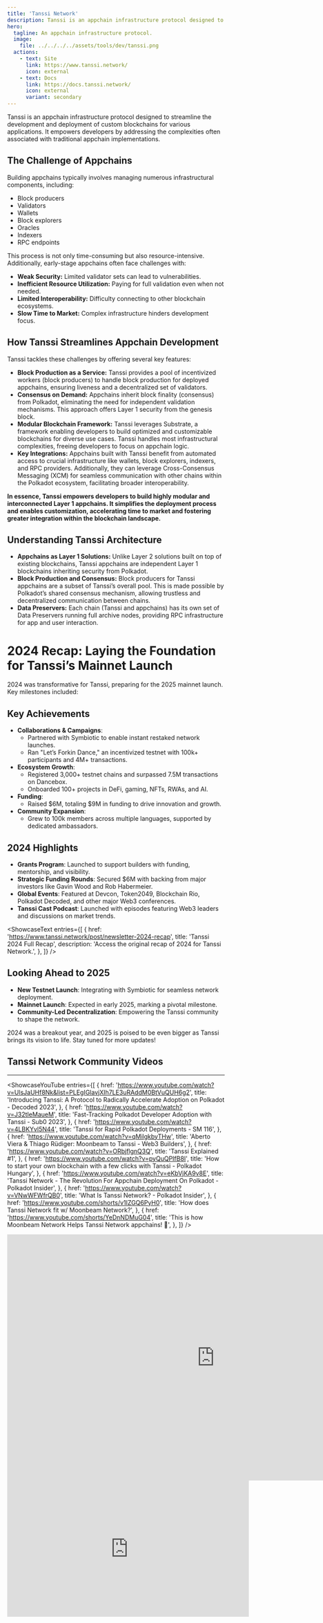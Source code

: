 ```yaml
---
title: 'Tanssi Network'
description: Tanssi is an appchain infrastructure protocol designed to streamline the development and deployment of custom blockchains for various applications
hero:
  tagline: An appchain infrastructure protocol.
  image: 
    file: ../../../../assets/tools/dev/tanssi.png
  actions:
    - text: Site
      link: https://www.tanssi.network/
      icon: external
    - text: Docs
      link: https://docs.tanssi.network/
      icon: external
      variant: secondary
---
```



Tanssi is an appchain infrastructure protocol designed to streamline the development and deployment of custom blockchains for various applications. It empowers developers by addressing the complexities often associated with traditional appchain implementations.

## The Challenge of Appchains
Building appchains typically involves managing numerous infrastructural components, including:
- Block producers
- Validators
- Wallets
- Block explorers
- Oracles
- Indexers
- RPC endpoints

This process is not only time-consuming but also resource-intensive. Additionally, early-stage appchains often face challenges with:
- **Weak Security:** Limited validator sets can lead to vulnerabilities.
- **Inefficient Resource Utilization:** Paying for full validation even when not needed.
- **Limited Interoperability:** Difficulty connecting to other blockchain ecosystems.
- **Slow Time to Market:** Complex infrastructure hinders development focus.

## How Tanssi Streamlines Appchain Development
Tanssi tackles these challenges by offering several key features:
- **Block Production as a Service:** Tanssi provides a pool of incentivized workers (block producers) to handle block production for deployed appchains, ensuring liveness and a decentralized set of validators.
- **Consensus on Demand:** Appchains inherit block finality (consensus) from Polkadot, eliminating the need for independent validation mechanisms. This approach offers Layer 1 security from the genesis block.
- **Modular Blockchain Framework:** Tanssi leverages Substrate, a framework enabling developers to build optimized and customizable blockchains for diverse use cases. Tanssi handles most infrastructural complexities, freeing developers to focus on appchain logic.
- **Key Integrations:** Appchains built with Tanssi benefit from automated access to crucial infrastructure like wallets, block explorers, indexers, and RPC providers. Additionally, they can leverage Cross-Consensus Messaging (XCM) for seamless communication with other chains within the Polkadot ecosystem, facilitating broader interoperability.

**In essence, Tanssi empowers developers to build highly modular and interconnected Layer 1 appchains. It simplifies the deployment process and enables customization, accelerating time to market and fostering greater integration within the blockchain landscape.**

## Understanding Tanssi Architecture
- **Appchains as Layer 1 Solutions:** Unlike Layer 2 solutions built on top of existing blockchains, Tanssi appchains are independent Layer 1 blockchains inheriting security from Polkadot.
- **Block Production and Consensus:** Block producers for Tanssi appchains are a subset of Tanssi’s overall pool. This is made possible by Polkadot’s shared consensus mechanism, allowing trustless and decentralized communication between chains.
- **Data Preservers:** Each chain (Tanssi and appchains) has its own set of Data Preservers running full archive nodes, providing RPC infrastructure for app and user interaction.

# 2024 Recap: Laying the Foundation for Tanssi’s Mainnet Launch
2024 was transformative for Tanssi, preparing for the 2025 mainnet launch. Key milestones included:

## Key Achievements
- **Collaborations & Campaigns**: 
    - Partnered with Symbiotic to enable instant restaked network launches.
    - Ran "Let’s Forkin Dance," an incentivized testnet with 100k+ participants and 4M+ transactions.
- **Ecosystem Growth**: 
    - Registered 3,000+ testnet chains and surpassed 7.5M transactions on Dancebox.
    - Onboarded 100+ projects in DeFi, gaming, NFTs, RWAs, and AI.
- **Funding**: 
    - Raised $6M, totaling $9M in funding to drive innovation and growth.
- **Community Expansion**: 
    - Grew to 100k members across multiple languages, supported by dedicated ambassadors.

## 2024 Highlights
- **Grants Program**: Launched to support builders with funding, mentorship, and visibility.
- **Strategic Funding Rounds**: Secured $6M with backing from major investors like Gavin Wood and Rob Habermeier.
- **Global Events**: Featured at Devcon, Token2049, Blockchain Rio, Polkadot Decoded, and other major Web3 conferences.
- **Tanssi Cast Podcast**: Launched with episodes featuring Web3 leaders and discussions on market trends.


<ShowcaseText
  entries={[
    {
      href: 'https://www.tanssi.network/post/newsletter-2024-recap',
      title: 'Tanssi 2024 Full Recap',
      description: 'Access the original recap of 2024 for Tanssi Network.',
    },
  ]}
/>

## Looking Ahead to 2025
- **New Testnet Launch**: Integrating with Symbiotic for seamless network deployment.
- **Mainnet Launch**: Expected in early 2025, marking a pivotal milestone.
- **Community-Led Decentralization**: Empowering the Tanssi community to shape the network.

2024 was a breakout year, and 2025 is poised to be even bigger as Tanssi brings its vision to life. Stay tuned for more updates!

## Tanssi Network Community Videos
------------
<ShowcaseYouTube
  entries={[
                    {
      href: 'https://www.youtube.com/watch?v=UlsJaUHf8Nk&list=PLEgIGlavjXIh7LE3uRAddM0BtVuQUH6g2',
      title: 'Introducing Tanssi: A Protocol to Radically Accelerate Adoption on Polkadot - Decoded 2023',
          },
                    {
      href: 'https://www.youtube.com/watch?v=J32tIeMaueM',
      title: 'Fast-Tracking Polkadot Developer Adoption with Tanssi - Sub0 2023',
          },
                    {
      href: 'https://www.youtube.com/watch?v=4LBKYvl5N44',
      title: 'Tanssi for Rapid Polkadot Deployments - SM 116',
          },
                    {
      href: 'https://www.youtube.com/watch?v=qMilgkbyTHw',
      title: 'Aberto Viera & Thiago Rüdiger: Moonbeam to Tanssi - Web3 Builders',
          },
              {
      href: 'https://www.youtube.com/watch?v=ORbjflgnQ3Q',
      title: 'Tanssi Explained #1',
        },
          {
      href: 'https://www.youtube.com/watch?v=pyQuQPIfB8I',
      title: 'How to start your own blockchain with a few clicks with Tanssi - Polkadot Hungary',
          },
                    {
      href: 'https://www.youtube.com/watch?v=eKbVjKA9v8E',
      title: 'Tanssi Network - The Revolution For Appchain Deployment On Polkadot - Polkadot Insider',
          },
                    {
      href: 'https://www.youtube.com/watch?v=VNwWFWfrQB0',
      title: 'What Is Tanssi Network? - Polkadot Insider',
          },
                    {
      href: 'https://www.youtube.com/shorts/v1IZGQ6PyH0',
      title: 'How does Tanssi Network fit w/ Moonbeam Network?',
          },
                    {
      href: 'https://www.youtube.com/shorts/YeDnNDMuG04',
      title: 'This is how Moonbeam Network Helps Tanssi Network appchains! 🤝',
          },
  ]} /> 


<iframe allowfullscreen="true" frameborder="0" height="569" mozallowfullscreen="true" src="https://docs.google.com/presentation/d/e/2PACX-1vQwPN2FERIlbeBGxzyncfOSxHCwZWmS2pq5FO87JtRaty1JAouvXKTZNr7E6odazDysClcKzLH1Ie0H/embed?start=false&loop=false&delayms=60000" webkitallowfullscreen="true" width="960"></iframe>

<iframe allowfullscreen="allowfullscreen" frameborder="0" height="315" src="https://www.youtube.com/embed/Jb2upDk-b1I?si=VlebL1jcyrngdjdb" title="YouTube video player" width="560"></iframe>
